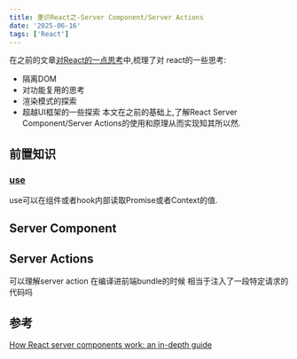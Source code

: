 ```yaml
---
title: 重识React之-Server Component/Server Actions
date: '2025-06-16'
tags: ['React']
---
```


在之前的文章[对React的一点思考](https://icantunderstand.github.io/blogNew/blog/react/thinkingInReact)中,梳理了对
react的一些思考:

- 隔离DOM
- 对功能复用的思考
- 渲染模式的探索
- 超越UI框架的一些探索
  本文在之前的基础上,了解React Server Component/Server Actions的使用和原理从而实现知其所以然.

## 前置知识

### [use](https://react.dev/reference/react/use)

use可以在组件或者hook内部读取Promise或者Context的值.

## Server Component

## Server Actions

可以理解server action 在编译进前端bundle的时候 相当于注入了一段特定请求的代码吗

## 参考

[How React server components work: an in-depth guide](https://blog.plasmic.app/posts/how-react-server-components-work/)
